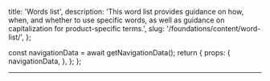   title: 'Words list',
  description:
    'This word list provides guidance on how, when, and whether to use specific words, as well as guidance on capitalization for product-specific terms.',
  slug: '/foundations/content/word-list/',
};




  const navigationData = await getNavigationData();
  return {
    props: {
      navigationData,
    },
  };
};

<GenericHeader
  name={meta.title}
  categoryRoute={SidebarCategoryRoutes.CONTENT}
  shouldShowBreadcrumbs={false}
  description={meta.description}
/>

---

<WordsList />
